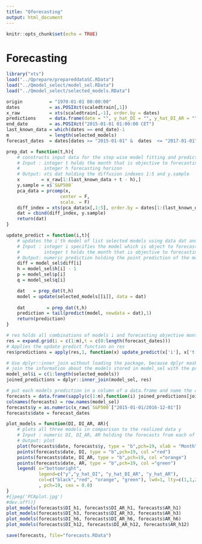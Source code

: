 ```yaml
---
title: "Qforecasting"
output: html_document
---
```


```r
knitr::opts_chunk$set(echo = TRUE)
```

# Forecasting
```R
library("xts")
load("../Qprepare/prepareddataSC.RData")
load("../Qmodel_select/model_sel.RData")
load("../Qmodel_select/selected_models.RData")

origin          = "1970-01-01 00:00:00"
dates           = as.POSIXct(scaledtrain[,1])
x_raw           = xts(scaledtrain[,-1], order.by = dates)
predictions     = data.frame(date = "", y_hat_DI = "", y_hat_DI_AR = "", y_hat_AR = "")
end_date        = as.POSIXct("2015-01-01 01:00:00 CET")
last_known_data = which(dates == end_date)-1
m               = length(selected_models)
forecast_dates  = dates[dates >= "2015-01-01" &  dates  <= "2017-01-01"]

prep_dat = function(t,h){
    # constructs input data for the step wise model fitting and prediction
    # Input : integer t holds the month that is objective to forecasting, t=0 => 01-2015
    #         integer h forecasting horizon
    # Output: xts dat holding the diffusion indexes 1:5 and y.sample
    x        = x_raw[1:(last_known_data + t - h),] 
    y.sample = x$`S&P500`
    pca_data = prcomp(x,
                    center = F,
                    scale. = F)
    diff_index = xts(pca_data$x[,1:5], order.by = dates[1:(last_known_data + t - h)] )
    dat = cbind(diff_index, y.sample)
    return(dat)
}

update_predict = function(i,t){
    # updates the i'th model of list selected models using data dat and then forecasts the t'th month
    # Input : integer i specifies the model which is object to forecasting
    #         integer t holds the month that is objective to forecasting, t=0 => 01-2015
    # Output: numeric prediction holding the point prediction of the model
    diff = model_sel$diff[i]
    h = model_sel$h[i] - 1 
    p = model_sel$p[i]
    q = model_sel$q[i]

    dat   = prep_dat(t,h)
    model = update(selected_models[[i]], data = dat)
    
    dat        = prep_dat(t,h)
    prediction = tail(predict(model, newdata = dat),1)
    return(prediction)
}

# res holds all combinations of models i and forecasting objective months t
res = expand.grid(i = c(1:m),t = c(0:length(forecast_dates)))
# Applies the update predict function on res
res$predictions = apply(res,1, function(x) update_predict(x['i'], x['t']))

# Use dplyr::inner_join without loading the package, because dplyr masks xts::lag no matter in what sequence the packages are loaded
# join the information about the models stored in model_sel with the predictions in res
model_sel$i = c(1:length(selected_models))
joined_predictions = dplyr::inner_join(model_sel, res)

# put each models prediction in a column of a data.frame and name the columns accordingly
forecasts = data.frame(sapply(c(1:m),function(i) joined_predictions[joined_predictions$i == i,"predictions"]))
colnames(forecasts) = row.names(model_sel)
forecasts$y = as.numeric(x_raw$`S&P500`["2015-01-01/2016-12-01"])
forecasts$date = forecast_dates

plot_models = function(DI, DI_AR, AR){
    # plots all three models in comparison to the realized data y
    # Input : numeric DI, DI_AR, AR holding the forecasts from each of the models
    # Output: plot
    plot(forecasts$date, forecasts$y, type = "b",pch=19, xlab = "Month", ylab = "y-value" )
    points(forecasts$date, DI, type = "b",pch=19, col ="red")
    points(forecasts$date, DI_AR, type = "b",pch=19, col ="orange")
    points(forecasts$date, AR, type = "b",pch=19, col ="green")
    legend( x="bottomright", 
            legend=c("y","y_hat_DI", "y_hat_DI_AR", "y_hat_AR"),
            col=c("black","red", "orange", "green"), lwd=1, lty=c(1,1,2,1)
            , pch=19, cex = 0.8)
}
#{jpeg('PCAplot.jpg')
#dev.off()}
plot_models(forecasts$DI_h1, forecasts$DI_AR_h1, forecasts$AR_h1)
plot_models(forecasts$DI_h3, forecasts$DI_AR_h3, forecasts$AR_h3)
plot_models(forecasts$DI_h6, forecasts$DI_AR_h6, forecasts$AR_h6)
plot_models(forecasts$DI_h12, forecasts$DI_AR_h12, forecasts$AR_h12)

save(forecasts, file="forecasts.RData")

```
